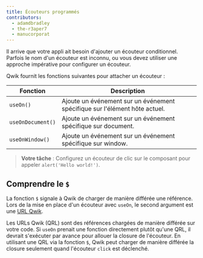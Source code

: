 ```yaml
---
title: Écouteurs programmés
contributors:
  - adamdbradley
  - the-r3aper7
  - manucorporat
---
```


Il arrive que votre appli ait besoin d'ajouter un écouteur conditionnel. Parfois le nom d'un écouteur est inconnu, ou vous devez utiliser une approche impérative pour configurer un écouteur.

Qwik fournit les fonctions suivantes pour attacher un écouteur :

| Fonction          | Description                                                                |
| ----------------- | -------------------------------------------------------------------------- |
| `useOn()`         | Ajoute un événement sur un événement spécifique sur l'élément hôte actuel. |
| `useOnDocument()` | Ajoute un événement sur un événement spécifique sur document.              |
| `useOnWindow()`   | Ajoute un événement sur un événement spécifique sur window.                |

> **Votre tâche** : Configurez un écouteur de clic sur le composant pour appeler `alert('Hello world!')`.

## Comprendre le `$`

La fonction `$` signale à Qwik de charger de manière différée une référence. Lors de la mise en place d'un écouteur avec `useOn`, le second argument est une [URL Qwik](../../../docs/(qwik)/advanced/qrl/index.mdx).

Les URLs Qwik (QRL) sont des références chargées de manière différée sur votre code. Si `useOn` prenait une fonction directement plutôt qu'une QRL, il devrait s'exécuter par avance pour allouer la closure de l'écouteur. En utilisant une QRL via la fonction `$`, Qwik peut charger de manière différée la closure seulement quand l'écouteur `click` est déclenché.
